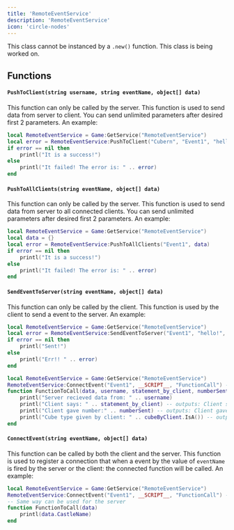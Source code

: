 ```yaml
---
title: 'RemoteEventService'
description: 'RemoteEventService'
icon: 'circle-nodes'
---
```

<Warning>This class cannot be instanced by a `.new()` function.</Warning>
<Warning>This class is being worked on.</Warning>
## Functions
#### `PushToClient(string username, string eventName, object[] data)`
<Info>This function can only be called by the server.</Info>
This function is used to send data from server to client. You can send unlimited parameters after desired first 2 parameters. An example:
```lua
local RemoteEventService = Game:GetService("RemoteEventService")
local error = RemoteEventService:PushToClient("Cubern", "Event1", "hello!", Map["Cube"], 22233)
if error == nil then
    printl("It is a success!")
else
    printl("It failed! The error is: " .. error)
end
```

#### `PushToAllClients(string eventName, object[] data)`
<Info>This function can only be called by the server.</Info>
This function is used to send data from server to all connected clients. You can send unlimited parameters after desired first 2 parameters. An example:
```lua
local RemoteEventService = Game:GetService("RemoteEventService")
local data = {}
local error = RemoteEventService:PushToAllClients("Event1", data)
if error == nil then
    printl("It is a success!")
else
    printl("It failed! The error is: " .. error)
end
```

#### `SendEventToServer(string eventName, object[] data)`
<Info>This function can only be called by the client.</Info>
This function is used by the client to send a event to the server. An example:
<CodeGroup>
```lua client.clua
local RemoteEventService = Game:GetService("RemoteEventService")
local error = RemoteEventService:SendEventToServer("Event1", "hello!", 222, Map["Cube"])
if error == nil then
    printl("Sent!")
else 
    printl("Err!! " .. error)
end
```
```lua server.clua
local RemoteEventService = Game:GetService("RemoteEventService")
RemoteEventService:ConnectEvent("Event1", __SCRIPT__, "FunctionCall") -- since we had registered the event by name of "Event1" on client we will use "Event1" as first paramter
function FunctionToCall(data, username, statement_by_client, numberSent, cubeByClient)
    printl("Server recieved data from: " .. username)
    printl("Client says: " .. statement_by_client) -- outputs: Client says: hello!
    printl("Client gave number:" .. numberSent) -- outputs: Client gave number: 222
    printl("Cube type given by client: " .. cubeByClient.IsA()) -- outputs: Client type given by client: Instance
end
```
</CodeGroup>

#### `ConnectEvent(string eventName, object[] data)`
<Info>This function can be called by both the client and the server.</Info>
This function is used to register a connection that when a event by the value of `eventName` is fired by the server or the client: the connected function will be called. An example:
```lua
local RemoteEventService = Game:GetService("RemoteEventService")
RemoteEventService:ConnectEvent("Event1", __SCRIPT__, "FunctionCall") -- since we had registered the event by name of "Event1" we will use "Event1" as first paramter
-- Same way can be used for the server
function FunctionToCall(data)
    printl(data.CastleName)
end
```